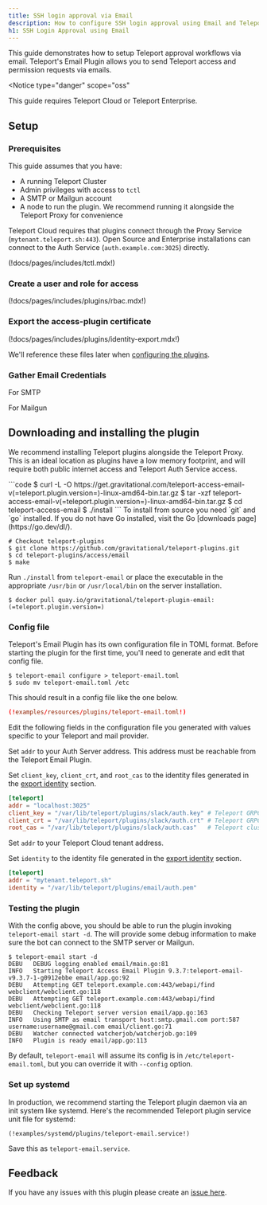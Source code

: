 ```yaml
---
title: SSH login approval via Email
description: How to configure SSH login approval using Email and Teleport
h1: SSH Login Approval using Email
---
```


This guide demonstrates how to setup Teleport approval workflows via email.
Teleport's Email Plugin allows you to send Teleport access and permission
requests via emails.

<Notice
  type="danger"
  scope="oss"
>

  This guide requires Teleport Cloud or Teleport Enterprise.

</Notice>

## Setup

### Prerequisites

This guide assumes that you have:

- A running Teleport Cluster
- Admin privileges with access to `tctl`
- A SMTP or Mailgun account
- A node to run the plugin. We recommend running it alongside the Teleport Proxy for convenience

Teleport Cloud requires that plugins connect through the Proxy Service (`mytenant.teleport.sh:443`).
Open Source and Enterprise installations can connect to the Auth Service (`auth.example.com:3025`) directly.

(!docs/pages/includes/tctl.mdx!)

### Create a user and role for access

(!docs/pages/includes/plugins/rbac.mdx!)

### Export the access-plugin certificate

(!docs/pages/includes/plugins/identity-export.mdx!)

We'll reference these files later when [configuring the plugins](#config-file).


### Gather Email Credentials

For SMTP

For Mailgun

## Downloading and installing the plugin

We recommend installing Teleport plugins alongside the Teleport Proxy. This is an ideal
location as plugins have a low memory footprint, and will require both public internet access
and Teleport Auth Service access.

<Tabs>
<TabItem label="Download">
  ```code
  $ curl -L -O https://get.gravitational.com/teleport-access-email-v(=teleport.plugin.version=)-linux-amd64-bin.tar.gz
  $ tar -xzf teleport-access-email-v(=teleport.plugin.version=)-linux-amd64-bin.tar.gz
  $ cd teleport-access-email
  $ ./install
  ```
</TabItem>
<TabItem label="From Source">
  To install from source you need `git` and `go` installed. If you do not have Go installed, visit the Go [downloads page](https://go.dev/dl/).

  ```code
  # Checkout teleport-plugins
  $ git clone https://github.com/gravitational/teleport-plugins.git
  $ cd teleport-plugins/access/email
  $ make
  ```
Run `./install` from `teleport-email` or place the executable in the appropriate `/usr/bin` or `/usr/local/bin` on the server installation.
</TabItem>
<TabItem label="Docker">
  ```code
  $ docker pull quay.io/gravitational/teleport-plugin-email:(=teleport.plugin.version=)
  ```
</TabItem>
</Tabs>

### Config file

Teleport's Email Plugin has its own configuration file in TOML format. Before starting the plugin for the first time, you'll need to generate and edit that config file.

```code
$ teleport-email configure > teleport-email.toml
$ sudo mv teleport-email.toml /etc
```

This should result in a config file like the one below.

```toml
(!examples/resources/plugins/teleport-email.toml!)
```

Edit the following fields in the configuration file you generated with values specific to your Teleport and mail provider.

<Tabs>
  <TabItem label="Self-Hosted" scope={["oss","enterprise"]}>
    
Set `addr` to your Auth Server address. This address must be reachable from the Teleport Email Plugin.

Set `client_key`, `client_crt`, and `root_cas` to the identity files
generated in the [export identity](#step-37-export-the-access-plugin-identity) section.

```toml
[teleport]
addr = "localhost:3025"
client_key = "/var/lib/teleport/plugins/slack/auth.key" # Teleport GRPC client secret key
client_crt = "/var/lib/teleport/plugins/slack/auth.crt" # Teleport GRPC client certificate
root_cas = "/var/lib/teleport/plugins/slack/auth.cas"   # Teleport cluster CA certs
```
  </TabItem>
  <TabItem label="Cloud" scope={["cloud"]}>

Set `addr` to  your Teleport Cloud tenant address.

Set `identity` to the identity file generated in the [export identity](#step-37-export-the-access-plugin-identity) section.

```toml
[teleport]
addr = "mytenant.teleport.sh"
identity = "/var/lib/teleport/plugins/email/auth.pem"
```
  </TabItem>
</Tabs>

### Testing the plugin

With the config above, you should be able to run the plugin invoking
`teleport-email start -d`. The will provide some debug information to make sure
the bot can connect to the SMTP server or Mailgun.

```code
$ teleport-email start -d
DEBU   DEBUG logging enabled email/main.go:81
INFO   Starting Teleport Access Email Plugin 9.3.7:teleport-email-v9.3.7-1-g0912ebbe email/app.go:92
DEBU   Attempting GET teleport.example.com:443/webapi/find webclient/webclient.go:118
DEBU   Attempting GET teleport.example.com:443/webapi/find webclient/webclient.go:118
DEBU   Checking Teleport server version email/app.go:163
INFO   Using SMTP as email transport host:smtp.gmail.com port:587 username:username@gmail.com email/client.go:71
DEBU   Watcher connected watcherjob/watcherjob.go:109
INFO   Plugin is ready email/app.go:113
```

By default, `teleport-email` will assume its config is in `/etc/teleport-email.toml`, but you can override it with `--config` option.

### Set up systemd

In production, we recommend starting the Teleport plugin daemon via an init system like systemd. Here's the recommended Teleport plugin service unit file for systemd:

```code
(!examples/systemd/plugins/teleport-email.service!)
```

Save this as `teleport-email.service`.

## Feedback

If you have any issues with this plugin please create an [issue here](https://github.com/gravitational/teleport-plugins/issues/new).
